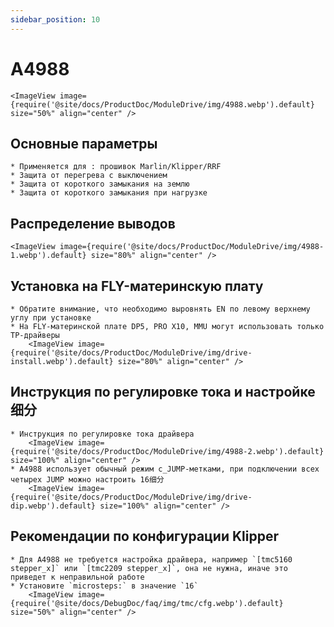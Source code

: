 ```yaml
---
sidebar_position: 10
---
```





# A4988

    <ImageView image={require('@site/docs/ProductDoc/ModuleDrive/img/4988.webp').default} size="50%" align="center" />

## Основные параметры

    * Применяется для : прошивок Marlin/Klipper/RRF
    * Защита от перегрева с выключением
    * Защита от короткого замыкания на землю
    * Защита от короткого замыкания при нагрузке

## Распределение выводов

    <ImageView image={require('@site/docs/ProductDoc/ModuleDrive/img/4988-1.webp').default} size="80%" align="center" />

## Установка на FLY-материнскую плату
    * Обратите внимание, что необходимо выровнять EN по левому верхнему углу при установке
    * На FLY-материнской плате DP5, PRO X10, MMU могут использовать только TP-драйверы
        <ImageView image={require('@site/docs/ProductDoc/ModuleDrive/img/drive-install.webp').default} size="80%" align="center" />

## Инструкция по регулировке тока и настройке细分
    * Инструкция по регулировке тока драйвера
        <ImageView image={require('@site/docs/ProductDoc/ModuleDrive/img/4988-2.webp').default} size="100%" align="center" />
    * A4988 использует обычный режим с_JUMP-метками, при подключении всех четырех JUMP можно настроить 16细分
        <ImageView image={require('@site/docs/ProductDoc/ModuleDrive/img/drive-dip.webp').default} size="100%" align="center" />

## Рекомендации по конфигурации Klipper
    * Для A4988 не требуется настройка драйвера, например `[tmc5160 stepper_x]` или `[tmc2209 stepper_x]`, она не нужна, иначе это приведет к неправильной работе
    * Установите `microsteps:` в значение `16`
        <ImageView image={require('@site/docs/DebugDoc/faq/img/tmc/cfg.webp').default} size="50%" align="center" />
